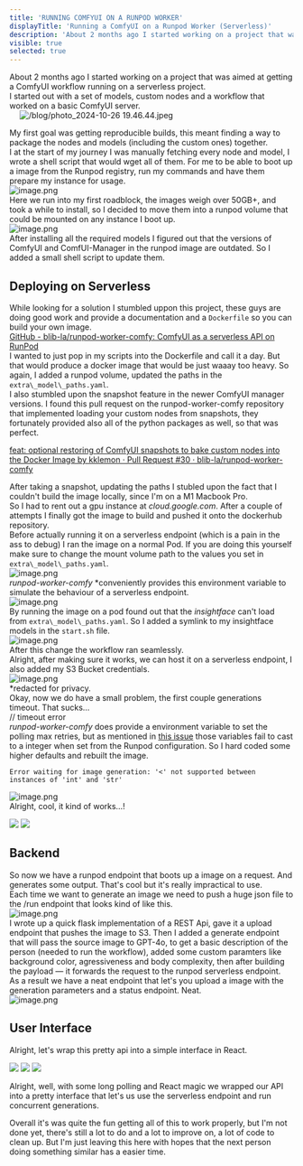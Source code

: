 ```yaml
---
title: 'RUNNING COMFYUI ON A RUNPOD WORKER'
displayTitle: 'Running a ComfyUI on a Runpod Worker (Serverless)'
description: 'About 2 months ago I started working on a project that was aimed at getting a ComfyUI workflow running on a serverless project. This is my journey.'
visible: true
selected: true
---
```


<Geometry />

About 2 months ago I started working on a project that was aimed at getting a ComfyUI workflow running on a serverless project.    
I started out with a set of models, custom nodes and a workflow that worked on a basic ComfyUI server.   
  ![/blog/photo_2024-10-26 19.46.44.jpeg](/blog/photo_2024-10-26-19-46-44.jpeg)    
   
My first goal was getting reproducible builds, this meant finding a way to package the nodes and models (including the custom ones) together.    
I at the start of my journey I was manually fetching every node and model, I wrote a shell script that would wget all of them. For me to be able to boot up a image from the Runpod registry, run my commands and have them prepare my instance for usage.   
![image.png](/blog/image.png)    
Here we run into my first roadblock, the images weigh over 50GB+, and took a while to install, so I decided to move them into a runpod volume that could be mounted on any instance I boot up.   
![image.png](/blog/image_x.png)    
After installing all the required models I figured out that the versions of ComfyUI and ComfUI-Manager in the runpod image are outdated. So I added a small shell script to update them.   
## Deploying on Serverless   
While looking for a solution I stumbled uppon this project, these guys are doing good work and provide a documentation and a `Dockerfile` so you can build your own image.   
[GitHub - blib-la/runpod-worker-comfy: ComfyUI as a serverless API on RunPod](https://github.com/blib-la/runpod-worker-comfy)    
I wanted to just pop in my scripts into the Dockerfile and call it a day. But that would produce a docker image that would be just waaay too heavy. So again, I added a runpod volume, updated the paths in the `extra\_model\_paths.yaml`.    
I also stumbled upon the snapshot feature in the newer ComfyUI manager versions. I found this pull request on the runpod-worker-comfy repository that implemented loading your custom nodes from snapshots, they fortunately provided also all of the python packages as well, so that was perfect. 
   
[feat: optional restoring of ComfyUI snapshots to bake custom nodes into the Docker Image by kklemon · Pull Request #30 · blib-la/runpod-worker-comfy](https://github.com/blib-la/runpod-worker-comfy/pull/30)    

After taking a snapshot, updating the paths I stubled upon the fact that I couldn't build the image locally, since I'm on a M1 Macbook Pro.    
So I had to rent out a gpu instance at *cloud.google.com*. After a couple of attempts I finally got the image to build and pushed it onto the dockerhub repository.    
Before actually running it on a serverless endpoint (which is a pain in the ass to debug) I ran the image on a normal Pod. If you are doing this yourself make sure to change the mount volume path to the values you set in `extra\_model\_paths.yaml`.   
![image.png](/blog/image_4.png)    
 *runpod-worker-comfy* *conveniently provides this environment variable to simulate the behaviour of a serverless endpoint.    
![image.png](/blog/image_i.png)    
By running the image on a pod found out that the *insightface* can't load from `extra\_model\_paths.yaml`. So I added a symlink to my insightface models in the `start.sh` file.   
![image.png](/blog/image_l.png)    
After this change the workflow ran seamlessly.   
Alright, after making sure it works, we can host it on a serverless endpoint, I also added my S3 Bucket credentials.    
![image.png](/blog/image_8.png)    
\*redacted for privacy.   
Okay, now we do have a small problem, the first couple generations timeout. That sucks…     
// timeout error   
*runpod-worker-comfy* does provide a environment variable to set the polling max retries, but as mentioned in [this issue](https://github.com/blib-la/runpod-worker-comfy/issues/64) those variables fail to cast to a integer when set from the Runpod configuration. So I hard coded some higher defaults and rebuilt the image.   
```
Error waiting for image generation: '<' not supported between instances of 'int' and 'str'
```
![image.png](/blog/image_q.png)    
Alright, cool, it kind of works…!    

<div className="grid grid-cols-2 gap-5 py-8" >
    <img className="w-full" src="/blog/photo_2024-10-26-20-27-35.jpeg"/>
    <img className="w-full" src="/blog/photo_2024-10-26-20-27-33.jpeg"/>
</div>

## Backend   
So now we have a runpod endpoint that boots up a image on a request. And generates some output. That's cool but it's really impractical to use.    
Each time we want to generate an image we need to push a huge json file to the /run endpoint that looks kind of like this.    
![image.png](/blog/image_6.png)    
I wrote up a quick flask implementation of a REST Api, gave it a upload endpoint that pushes the image to S3. Then I added a generate endpoint that will pass the source image to GPT-4o, to get a basic description of the person (needed to run the workflow), added some custom paramters like background color, agressiveness and body complexity, then after building the payload — it forwards the request to the runpod serverless endpoint.    
As a result we have a neat endpoint that let's you upload a image with the generation parameters and a status endpoint. Neat.    
![image.png](/blog/image_11.png)    
## User Interface   
   
Alright, let's wrap this pretty api into a simple interface in React.    

<div className="grid grid-cols-3 gap-5 py-8" >
    <img className="w-full" src="/blog/image_e.png"/>
    <img className="w-full" src="/blog/image_s.png"/>
    <img className="w-full" src="/blog/image_g.png"/>
</div>


Alright, well, with some long polling and React magic we wrapped our API into a pretty interface that let's us use the serverless endpoint and run concurrent generations.    

Overall it's was quite the fun getting all of this to work properly, but I'm not done yet, there's still a lot to do and a lot to improve on, a lot of code to clean up. But I'm just leaving this here with hopes that the next person doing something similar has a easier time.
